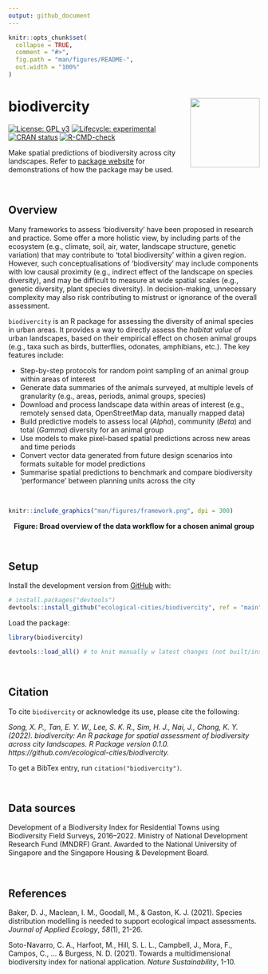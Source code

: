 ```yaml
---
output: github_document
---
```


<!-- README.md is generated from README.Rmd. Please edit that file -->

```r
knitr::opts_chunk$set(
  collapse = TRUE,
  comment = "#>",
  fig.path = "man/figures/README-",
  out.width = "100%"
)
```

# biodivercity <a href='https://ecological-cities.github.io/biodivercity/'><img src='man/figures/logo.png' align="right" height="139" /></a>

<!-- badges: start -->
[![License: GPL v3](https://img.shields.io/badge/License-GPLv3-blue.svg)](https://www.gnu.org/licenses/gpl-3.0)
[![Lifecycle: experimental](https://img.shields.io/badge/lifecycle-experimental-orange.svg)](https://www.tidyverse.org/lifecycle/#experimental)
[![CRAN status](https://www.r-pkg.org/badges/version/biodivercity)](https://CRAN.R-project.org/package=biodivercity)
[![R-CMD-check](https://github.com/ecological-cities/biodivercity/workflows/R-CMD-check/badge.svg)](https://github.com/ecological-cities/biodivercity/actions)
<!-- badges: end -->


Make spatial predictions of biodiversity across city landscapes. Refer to [package website](https://ecological-cities.github.io/biodivercity/) for demonstrations of how the package may be used.

<br>

## Overview

Many frameworks to assess 'biodiversity' have been proposed in research and practice. Some offer a more holistic view, by including parts of the ecosystem (e.g., climate, soil, air, water, landscape structure, genetic variation) that may contribute to ‘total biodiversity’ within a given region. However, such conceptualisations of 'biodiversity' may include components with low causal proximity (e.g., indirect effect of the landscape on species diversity), and may be difficult to measure at wide spatial scales (e.g., genetic diversity, plant species diversity). In decision-making, unnecessary complexity may also risk contributing to mistrust or ignorance of the overall assessment. 

`biodivercity` is an R package for assessing the diversity of animal species in urban areas. It provides a way to directly assess the _habitat value_ of urban landscapes, based on their empirical effect on chosen animal groups (e.g., taxa such as birds, butterflies, odonates, amphibians, etc.). The key features include:

- Step-by-step protocols for random point sampling of an animal group within areas of interest
- Generate data summaries of the animals surveyed, at multiple levels of granularity (e.g., areas, periods, animal groups, species)
- Download and process landscape data within areas of interest (e.g., remotely sensed data, OpenStreetMap data, manually mapped data)
- Build predictive models to assess local (_Alpha_), community (_Beta_) and total (_Gamma_) diversity for an animal group
- Use models to make pixel-based spatial predictions across new areas and time periods
- Convert vector data generated from future design scenarios into formats suitable for model predictions
- Summarise spatial predictions to benchmark and compare biodiversity 'performance' between planning units across the city

<br>

```r
knitr::include_graphics("man/figures/framework.png", dpi = 300)
```
<center><b> Figure: Broad overview of the data workflow for a chosen animal group </b></center>

<br>

## Setup

Install the development version from [GitHub](https://github.com/) with:

``` r
# install.packages("devtools")
devtools::install_github("ecological-cities/biodivercity", ref = "main")
```

Load the package:

```r
library(biodivercity)
```

```r
devtools::load_all() # to knit manually w latest changes (not built/installed yet)
```

<br>

## Citation

To cite `biodivercity` or acknowledge its use, please cite the following:

*Song, X. P., Tan, E. Y. W., Lee, S. K. R., Sim, H. J., Nai, J., Chong, K. Y. (2022). biodivercity: An R package for spatial assessment of biodiversity across city landscapes. R Package version 0.1.0. https://github.com/ecological-cities/biodivercity.*  

To get a BibTex entry, run `citation("biodivercity")`.

<br>

## Data sources

Development of a Biodiversity Index for Residential Towns using Biodiversity Field Surveys, 2016–2022. Ministry of National Development Research Fund (MNDRF) Grant. Awarded to the National University of Singapore and the Singapore Housing & Development Board. 

<br>

## References

Baker, D. J., Maclean, I. M., Goodall, M., & Gaston, K. J. (2021). Species distribution modelling is needed to support ecological impact assessments. _Journal of Applied Ecology_, _58_(1), 21-26.

Soto-Navarro, C. A., Harfoot, M., Hill, S. L. L., Campbell, J., Mora, F., Campos, C., ... & Burgess, N. D. (2021). Towards a multidimensional biodiversity index for national application. _Nature Sustainability_, 1-10.
